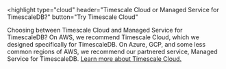 <highlight
  type="cloud"
  header="Timescale Cloud or Managed Service for TimescaleDB?"
  button="Try Timescale Cloud"
>
  Choosing between Timescale Cloud and Managed Service for TimescaleDB? On AWS,
  we recommend Timescale Cloud, which we designed specifically for TimescaleDB.
  On Azure, GCP, and some less common regions of AWS, we recommend our partnered
  service, Managed Service for TimescaleDB. [Learn more about Timescale
  Cloud.](/cloud/latest/)
</highlight>
